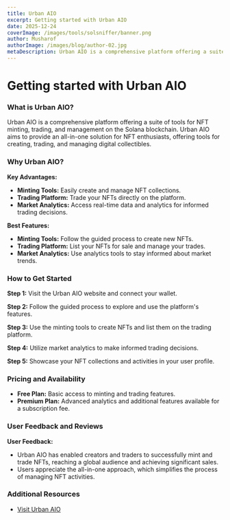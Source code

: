 ```yaml
---
title: Urban AIO
excerpt: Getting started with Urban AIO
date: 2025-12-24
coverImage: /images/tools/solsniffer/banner.png
author: Musharof
authorImage: /images/blog/author-02.jpg
metaDescription: Urban AIO is a comprehensive platform offering a suite of tools for NFT minting, trading, and management on the Solana blockchain. Learn what it is & get started with it today.
---
```


# Getting started with Urban AIO

### What is Urban AIO?

Urban AIO is a comprehensive platform offering a suite of tools for NFT minting, trading, and management on the Solana blockchain. Urban AIO aims to provide an all-in-one solution for NFT enthusiasts, offering tools for creating, trading, and managing digital collectibles.

### Why Urban AIO?

**Key Advantages:**
- **Minting Tools:** Easily create and manage NFT collections.
- **Trading Platform:** Trade your NFTs directly on the platform.
- **Market Analytics:** Access real-time data and analytics for informed trading decisions.

**Best Features:**
- **Minting Tools:** Follow the guided process to create new NFTs.
- **Trading Platform:** List your NFTs for sale and manage your trades.
- **Market Analytics:** Use analytics tools to stay informed about market trends.

### How to Get Started

**Step 1:** Visit the Urban AIO website and connect your wallet.

**Step 2:** Follow the guided process to explore and use the platform's features.

**Step 3:** Use the minting tools to create NFTs and list them on the trading platform.

**Step 4:** Utilize market analytics to make informed trading decisions.

**Step 5:** Showcase your NFT collections and activities in your user profile.

### Pricing and Availability

- **Free Plan:** Basic access to minting and trading features.
- **Premium Plan:** Advanced analytics and additional features available for a subscription fee.

### User Feedback and Reviews

**User Feedback:**
- Urban AIO has enabled creators and traders to successfully mint and trade NFTs, reaching a global audience and achieving significant sales.
- Users appreciate the all-in-one approach, which simplifies the process of managing NFT activities.

### Additional Resources

- [Visit Urban AIO](https://urbanaio.com/?utm_source=solanabox&utm_medium=referral&utm_campaign=website_follow)